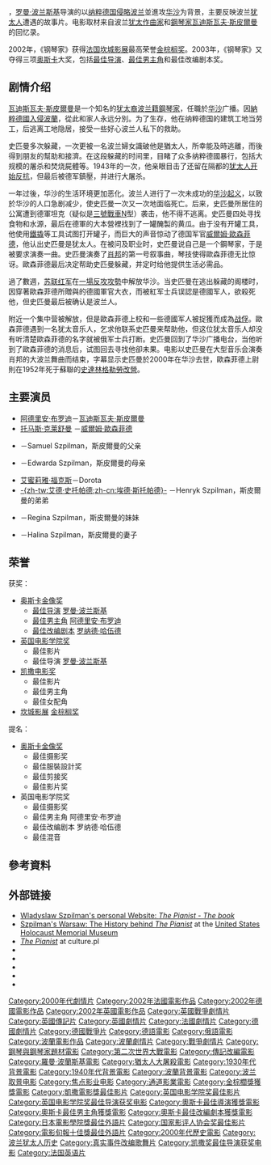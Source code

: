 {{Refimprove|time=2021-03-07T11:00:46+00:00}}
{{noteTA
|T=zh-hans:钢琴家 (电影);zh-hk:鋼琴戰曲;zh-tw:戰地琴人;
|G1=Show
|G2=Movie
|1=zh-hans:戛纳电影节;zh-hk:康城影展;zh-tw:坎城影展;
|2=zh-hans:钢琴家;zh-hk:鋼琴戰曲;zh-tw:戰地琴人;
|3=zh-hans:瓦迪斯瓦夫;zh-hk:華迪史洛;zh-tw:華迪史洛;zh-hant:瓦迪斯瓦夫;
|4=zh-hans:斯皮尔曼;zh-hk:斯碧曼;zh-tw:史匹曼;zh-hant:斯皮爾曼;
|5=zh-cn:托马斯·克莱舒曼;zh-tw:湯瑪斯·柯瑞奇曼;zh-hk:湯瑪士·基斯曼;
}}
{{电影信息框
| name = 戰地琴人
| original_name = ''The Pianist''
| image = The Pianist movie.jpg
| caption = 官方海報
| cn_name = 钢琴師
| hk_name = 鋼琴戰曲
| tw_name = 戰地琴人
| director = [[罗曼·波兰斯基|罗曼·波兰斯基]]
| producer = {{plainlist|
* 罗曼·波兰斯基
* 罗伯特·本幕萨
* {{tsl|en|Alain Sarde|亞蘭·沙德}}}}
| screenplay = [[罗纳德·哈伍德|罗纳德·哈伍德]]
| based_on = {{Based on|{{tsl|en|The Pianist (memoir)|戰地琴人 (回憶錄)|戰地琴人}}|[[瓦迪斯瓦夫·斯皮爾曼|瓦迪斯瓦夫·斯皮爾曼]]}}
| starring = {{plainlist|
*[[阿德里安·布罗迪|阿德里安·布罗迪]]
*[[托马斯·克莱舒曼|托马斯·克莱舒曼]]}}
| music = [[沃伊切赫·基拉尔|沃伊切赫·基拉尔]]
| cinematography = {{tsl|en|Paweł Edelman|鲍威尔·艾德尔曼}}
| editing = {{tsl|en|Hervé de Luze|埃尔维·德鲁兹}}
| studio = {{Plainlist|
* [[Canal+|Canal+]]
* [[巴貝爾斯堡攝影棚|Studio Babelsberg]]
* [[通道影業|Studio Canal+]]}}
| distributor = [[焦點影業|焦點影業]]
| released = {{film date|2002|5|24|坎城影展|2002|9|6|波蘭|2003|3|6|英國}}
| runtime = 150分钟
| country = {{plainlist|
*{{FRA}}
*{{POL}}
*{{GER}}
*{{UK}}}}
| language = {{plainlist|
*英语
*波蘭語
*德语
*俄語
*法語
*土耳其語}}
| budget = 3500萬美元<ref name="boxofficemojo.com">{{cite web|url=http://www.boxofficemojo.com/movies/?id=pianist.htm|title=The Pianist (2002) - Box Office Mojo|publisher=|accessdate=28 October 2016}}</ref>
| gross = 1億2010萬美元<ref name="boxofficemojo.com"/>
| imdb = 0253474|
}}
{{作品名稱|name=''The Pianist''|hk=鋼琴戰曲|tw=戰地琴人|cn=钢琴師}}，[[罗曼·波兰斯基|罗曼·波兰斯基]]导演的以[[纳粹德国|纳粹德国]][[波蘭戰役|侵略波兰]]並進攻[[华沙|华沙]]为背景，主要反映波兰[[犹太人|犹太人]]遭遇的故事片。电影取材来自波兰[[犹太|犹太]][[作曲家|作曲家]]和[[鋼琴家|鋼琴家]][[瓦迪斯瓦夫·斯皮爾曼|瓦迪斯瓦夫·斯皮爾曼]]的回忆录。

2002年，《钢琴家》获得[[法国|法国]][[坎城影展|坎城影展]]最高荣誉[[金棕榈奖|金棕榈奖]]。2003年，《钢琴家》又夺得三项[[奥斯卡金像奖|奥斯卡]]大奖，包括[[奥斯卡最佳导演奖|最佳导演]]、[[奥斯卡最佳男主角奖|最佳男主角]]和最佳改编剧本奖。

== 剧情介绍 ==
[[瓦迪斯瓦夫·斯皮爾曼|瓦迪斯瓦夫·斯皮爾曼]]是一个知名的[[犹太裔|犹太裔]][[波蘭人|波兰籍]][[鋼琴家|鋼琴家]]，任職於[[华沙|华沙]]广播。因[[波蘭戰役|納粹德國入侵波蘭]]，從此和家人永远分別。为了生存，他在纳粹德国的建筑工地当劳工，后逃离工地隐居，接受一些好心波兰人私下的救助。

史匹曼多次躲藏，一次更被一名波兰婦女識破他是猶太人，所幸能及時逃離，而後得到朋友的幫助和接濟。在这段躲藏的时间里，目睹了众多纳粹德國暴行，包括大规模的屠杀和焚烧屍體等。1943年的一次，他亲眼目击了还留在隔都的[[华沙犹太区起义|犹太人开始反抗]]，但最后被德军鎮壓，并进行大屠杀。

一年过後，华沙的生活环境更加恶化。波兰人进行了一次未成功的[[华沙起义|华沙起义]]，以致於华沙的人口急剧减少，使史匹曼一次又一次地面临死亡。后来，史匹曼所居住的公寓遭到德軍坦克（疑似是[[三號戰車|三號戰車]]N型）袭击，他不得不逃离。史匹曼四处寻找食物和水源，最后在德軍的大本營裡找到了一罐醃製的黄瓜。由于没有开罐工具，他使用[[鐵撬|鐵撬]]等工具试图打开罐子，而巨大的声音惊动了德国军官[[威爾姆·歐森菲德|威爾姆·歐森菲德]]，他认出史匹曼是犹太人。在被问及职业时，史匹曼说自己是一个鋼琴家，于是被要求演奏一曲。史匹曼演奏了[[肖邦|肖邦]]的第一号叙事曲，琴技使得歐森菲德无比惊讶。歐森菲德最后决定帮助史匹曼躲藏，并定时给他提供生活必需品。

過了數週，[[苏联红军|苏联红军]]在[[維斯瓦河-奧德河攻勢|一場反攻攻勢]]中解放华沙。当史匹曼在逃出躲藏的阁楼时，因穿著歐森菲德所贈與的德國軍官大衣，而被紅军士兵误認是德國军人，欲殺死他，但史匹曼最后被确认是波兰人。

附近一个集中营被解放，但是歐森菲德上校和一些德國军人被捉獲而成為[[战俘|战俘]]。歐森菲德遇到一名犹太音乐人，乞求他联系史匹曼来帮助他，但这位犹太音乐人却没有听清楚歐森菲德的名字就被俄军士兵打断。史匹曼回到了华沙广播电台，当他听到了歐森菲德的消息后，试图回去寻找他卻未果。电影以史匹曼在大型音乐会演奏肖邦的大波兰舞曲而结束，字幕显示史匹曼於2000年在华沙去世，歐森菲德上尉則在1952年死于蘇聯的[[史達林格勒|史達林格勒]][[勞改營|勞改營]]。

== 主要演员 ==
*[[阿德里安·布罗迪|阿德里安·布罗迪]]－[[瓦迪斯瓦夫·斯皮爾曼|瓦迪斯瓦夫·斯皮爾曼]]
*[[托马斯·克莱舒曼|托马斯·克莱舒曼]] －[[威爾姆·歐森菲德|威爾姆·歐森菲德]]
*{{tsl|en|Frank Finlay|法蘭克·芬利}} －Samuel Szpilman，斯皮爾曼的父亲
*{{tsl|en|Maureen Lipman|莫琳·李普曼|-{zh-tw:莫琳·李普曼;zh-cn:穆琳·李普曼;}-}} －Edwarda Szpilman，斯皮爾曼的母亲
*[[艾米丽雅·福克斯|艾蜜莉雅·福克斯]]－Dorota
*[[埃德·斯托帕德|-{zh-tw:艾德·史托帕德;zh-cn:埃德·斯托帕德}-]] －Henryk Szpilman，斯皮爾曼的弟弟
*{{tsl|en|Julia Rayner|茱莉亞·雷娜}} －Regina Szpilman，斯皮爾曼的妹妹
*{{tsl|en|Jessica Kate Meyer|潔西卡·凱特·梅爾|-{zh-tw:潔西卡·凱特·梅爾;zh-hk:謝茜嘉·姬蒂·美亞;zh-cn:杰西卡·凯特·迈耶;}-}} －Halina Szpilman，斯皮爾曼的妻子

== 荣誉 ==
获奖：
*[[奥斯卡金像奖|奥斯卡金像奖]]
**[[奥斯卡最佳导演奖|最佳导演]]  [[罗曼·波兰斯基|罗曼·波兰斯基]]
**[[奥斯卡最佳男主角奖|最佳男主角]]  [[阿德里安·布罗迪|阿德里安·布罗迪]]
**[[奧斯卡最佳改編劇本獎|最佳改编剧本]]  [[罗纳德·哈伍德|罗纳德·哈伍德]]
*[[英国电影学院奖|英国电影学院奖]]
**最佳影片
**最佳导演 [[罗曼·波兰斯基|罗曼·波兰斯基]]
*[[凯撒电影奖|凯撒电影奖]]
** 最佳影片
** 最佳男主角
** 最佳女配角
*[[坎城影展|坎城影展]] [[金棕榈奖|金棕榈奖]]

提名：
*[[奥斯卡金像奖|奥斯卡金像奖]]
**最佳摄影奖
** 最佳服裝設計奖
** 最佳剪接奖
** 最佳影片奖
*英国电影学院奖
**最佳摄影奖
** 最佳男主角  阿德里安·布罗迪
** 最佳改编剧本  罗纳德·哈伍德
** 最佳混音

== 參考資料 ==
{{reflist|2}}

== 外部链接 ==
* [http://www.thepianist.info Wladyslaw Szpilman's personal Website: ''The Pianist'' - ''The book'']
* [https://web.archive.org/web/20070925182028/http://www.ushmm.org/museum/exhibit/focus/pianist/ Szpilman's Warsaw: The History behind ''The Pianist''] at the [[United_States_Holocaust_Memorial_Museum|United States Holocaust Memorial Museum]]
* [https://web.archive.org/web/20130709235102/http://www.culture.pl/web/english/resources-film-full-page/-/eo_event_asset_publisher/eAN5/content/pianista-the-pianist ''The Pianist''] at culture.pl
* {{IMDb title|0253474}}
* {{mojo title|pianist}}
* {{douban|1296736}}
* {{rotten-tomatoes|pianist}}
* {{metacritic film|the-pianist}}

{{Roman Polanski}}
{{電影旬報十佳獎最佳外語片}}
{{金棕櫚獎}}
{{凱薩獎最佳影片獎}}
{{英国电影学院奖最佳影片}}
{{國家影評人協會獎最佳影片}}
{{Authority control}}
{{DEFAULTSORT:Pianist, The}}
[[Category:2000年代劇情片|Category:2000年代劇情片]]
[[Category:2002年法國電影作品|Category:2002年法國電影作品]]
[[Category:2002年德國電影作品|Category:2002年德國電影作品]]
[[Category:2002年英國電影作品|Category:2002年英國電影作品]]
[[Category:英國戰爭劇情片|Category:英國戰爭劇情片]]
[[Category:英國傳記片|Category:英國傳記片]]
[[Category:英國劇情片|Category:英國劇情片]]
[[Category:法國劇情片|Category:法國劇情片]]
[[Category:德國劇情片|Category:德國劇情片]]
[[Category:德國戰爭片|Category:德國戰爭片]]
[[Category:德語電影|Category:德語電影]]
[[Category:俄語電影|Category:俄語電影]]
[[Category:波蘭電影作品|Category:波蘭電影作品]]
[[Category:波蘭劇情片|Category:波蘭劇情片]]
[[Category:戰爭劇情片|Category:戰爭劇情片]]
[[Category:鋼琴與鋼琴家題材電影|Category:鋼琴與鋼琴家題材電影]]
[[Category:第二次世界大戰電影|Category:第二次世界大戰電影]]
[[Category:傳記改編電影|Category:傳記改編電影]]
[[Category:羅曼·波蘭斯基電影|Category:羅曼·波蘭斯基電影]]
[[Category:猶太人大屠殺電影|Category:猶太人大屠殺電影]]
[[Category:1930年代背景電影|Category:1930年代背景電影]]
[[Category:1940年代背景電影|Category:1940年代背景電影]]
[[Category:波蘭背景電影|Category:波蘭背景電影]]
[[Category:波兰取景电影|Category:波兰取景电影]]
[[Category:焦点影业电影|Category:焦点影业电影]]
[[Category:通道影業電影|Category:通道影業電影]]
[[Category:金棕櫚獎獲獎電影|Category:金棕櫚獎獲獎電影]]
[[Category:凱撒電影獎最佳影片|Category:凱撒電影獎最佳影片]]
[[Category:英国电影学院奖最佳影片|Category:英国电影学院奖最佳影片]]
[[Category:英国电影学院奖最佳导演获奖电影|Category:英国电影学院奖最佳导演获奖电影]]
[[Category:奧斯卡最佳導演獲獎電影|Category:奧斯卡最佳導演獲獎電影]]
[[Category:奧斯卡最佳男主角獲獎電影|Category:奧斯卡最佳男主角獲獎電影]]
[[Category:奧斯卡最佳改編劇本獲獎電影|Category:奧斯卡最佳改編劇本獲獎電影]]
[[Category:日本電影學院獎最佳外語片|Category:日本電影學院獎最佳外語片]]
[[Category:国家影评人协会奖最佳影片|Category:国家影评人协会奖最佳影片]]
[[Category:電影旬報十佳獎最佳外語片|Category:電影旬報十佳獎最佳外語片]]
[[Category:2000年代歷史電影|Category:2000年代歷史電影]]
[[Category:波兰犹太人历史|Category:波兰犹太人历史]]
[[Category:真实事件改编歌舞片|Category:真实事件改编歌舞片]]
[[Category:凯撒奖最佳导演获奖电影|Category:凯撒奖最佳导演获奖电影]]
[[Category:法国英语片|Category:法国英语片]]